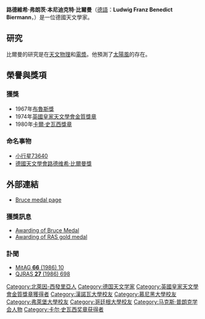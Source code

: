 {{Infobox scientist
|name              = 路德維希·比爾曼<br>Ludwig Franz Benedict Biermann
|image             =
|image_size       =
|caption           = 
|birth_date        = 1907年3月13日
|birth_place       = {{flag|German Empire}}[[威斯特法伦省|威斯特法伦省]][[哈姆|哈姆]]（今屬[[北莱茵-威斯特法伦|北莱茵-威斯特法伦]]）
|death_date        = {{death date and age|1986|1|12|1907|3|13|mf=y}}
|death_place       = {{GER}}[[巴伐利亞|巴伐利亞]][[慕尼黑|慕尼黑]]
|residence  = 
|citizenship = 
|nationality       = {{GER}}
|ethnicity         = 
|field             = 天文學家
|work_institutions = [[馬克斯·普朗克物理學研究所|馬克斯·普朗克物理學研究所]]
|alma_mater        = [[汉诺威大学|汉诺威大学]]<br>[[慕尼黑大学|慕尼黑大学]]<BR>[[弗萊堡大學|弗萊堡大學]]<BR>[[哥廷根大学|哥廷根大学]]
|doctoral_advisor  = 
|doctoral_students = 
|known_for         =  預測[[太陽風|太陽風]]的存在
|author_abbrev_bot =
|author_abbrev_zoo = 
|influences        = 
|influenced        = 
|prizes            = 1967年[[布魯斯獎|布魯斯獎]]<br>1974年[[英國皇家天文學會金質獎章|英國皇家天文學會金質獎章]]<br>1980年[[卡爾·史瓦西獎章|卡爾·史瓦西獎章]]
|religion          = 
|footnotes         = 
|signature         =
}}
'''路德維希·弗朗茨·本尼迪克特·比爾曼'''（[[德語|德語]]：'''Ludwig Franz Benedict Biermann'''，{{bd|1907年|3月13日|1986年|1月12日|catIdx=B}}）是一位德國天文學家。

==研究==
比爾曼的研究是在[[天文物理|天文物理]]和[[電漿|電漿]]。他預測了[[太陽風|太陽風]]的存在。

==榮譽與獎項==
===獲獎===
* 1967年[[布魯斯獎|布魯斯獎]]
* 1974年[[英國皇家天文學會金質獎章|英國皇家天文學會金質獎章]]
* 1980年[[卡爾·史瓦西獎章|卡爾·史瓦西獎章]]

===命名事物===
* [[小行星73640|小行星73640]]
* [[德國天文學會|德國天文學會]][[路德维希·比爾曼獎|路德维希·比爾曼獎]]

==外部連結==
* [http://www.phys-astro.sonoma.edu/BruceMedalists/Biermann/index.html Bruce medal page]

===獲獎訊息===
* [http://adsabs.harvard.edu//full/seri/PASP./0079//0000197.000.html Awarding of Bruce Medal]
* [http://adsabs.harvard.edu//full/seri/QJRAS/0015//0000219.000.html Awarding of RAS gold medal]

===訃聞===
* [http://adsabs.harvard.edu//full/seri/MitAG/0066//0000010.000.html MitAG '''66''' (1986) 10] {{de icon}}
* [http://adsabs.harvard.edu//full/seri/QJRAS/0027//0000698.000.html QJRAS '''27''' (1986) 698]
{{布鲁斯奖获得者}}
{{卡尔·史瓦西奖章获得者}}
{{英国皇家天文学会金质奖章获得者}}
{{Authority control}}
{{DEFAULTSORT:Biermann, Ludwig}}
[[Category:北萊因-西發里亞人|Category:北萊因-西發里亞人]]
[[Category:德国天文学家|Category:德国天文学家]]
[[Category:英國皇家天文學會金質獎章獲得者|Category:英國皇家天文學會金質獎章獲得者]]
[[Category:漢諾瓦大學校友|Category:漢諾瓦大學校友]]
[[Category:慕尼黑大學校友|Category:慕尼黑大學校友]]
[[Category:弗萊堡大學校友|Category:弗萊堡大學校友]]
[[Category:哥廷根大學校友|Category:哥廷根大學校友]]
[[Category:马克斯·普朗克学会人物|Category:马克斯·普朗克学会人物]]
[[Category:卡尔·史瓦西奖章获得者|Category:卡尔·史瓦西奖章获得者]]